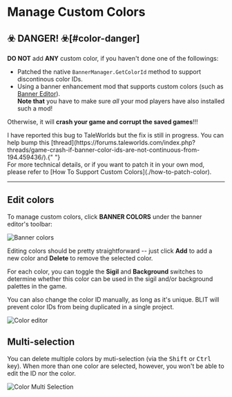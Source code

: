 
# Manage Custom Colors

## ☣️ DANGER! ☣️[#color-danger]

**DO NOT** add **ANY** custom color, if you haven't done one of the followings:

- Patched the native `BannerManager.GetColorId` method to support discontinous color IDs.
- Using a banner enhancement mod that supports custom colors (such as [Banner Editor](https://www.nexusmods.com/mountandblade2bannerlord/mods/4944)).<br />
  **Note that** you have to make sure _all_ your mod players have also installed such a mod!

Otherwise, it will **crash your game and corrupt the saved games**!!!

<Callout>
  I have reported this bug to TaleWorlds but the fix is still in progress. You
  can help bump this
  [thread](https://forums.taleworlds.com/index.php?threads/game-crash-if-banner-color-ids-are-not-continuous-from-194.459436/).{" "}
  <br />
  For more technical details, or if you want to patch it in your own mod, please
  refer to [How To Support Custom Colors](./how-to-patch-color).
</Callout>

---

## Edit colors

To manage custom colors, click **BANNER COLORS** under the banner editor's toolbar:

![Banner colors](./images/banner-5-goto-colors.png)

Editing colors should be pretty straightforward -- just click **Add** to add a new color and **Delete** to remove the selected color.

For each color, you can toggle the **Sigil** and **Background** switches to determine whether this color can be used in the sigil and/or background palettes in the game.

You can also change the color ID manually, as long as it's unique. BLIT will prevent color IDs from being duplicated in a single project.

![Color editor](./images/banner-6-color-editor.png)

## Multi-selection

You can delete multiple colors by muti-selection (via the <kbd>Shift</kbd> or <kbd>Ctrl</kbd> key). When more than one color are selected, however, you won't be able to edit the ID nor the color.

![Color Multi Selection](./images/banner-9-multi-colors.png)
